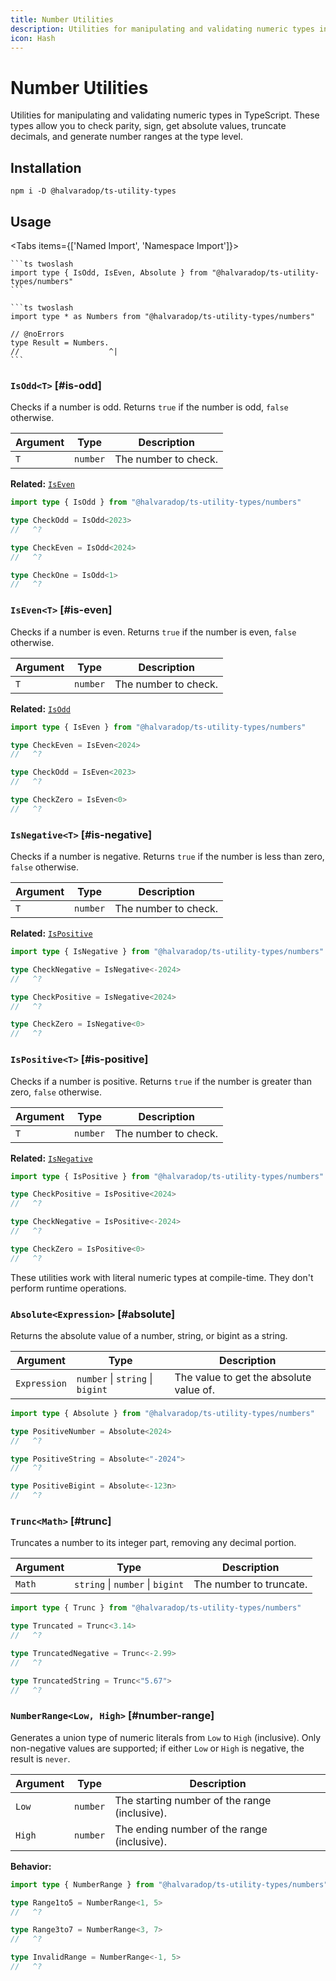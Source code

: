 ```yaml
---
title: Number Utilities
description: Utilities for manipulating and validating numeric types in TypeScript. These types allow you to check parity, sign, get absolute values, truncate decimals, and generate number ranges at the type level.
icon: Hash
---
```


# Number Utilities

Utilities for manipulating and validating numeric types in TypeScript. These types allow you to check parity, sign, get absolute values, truncate decimals, and generate number ranges at the type level.

## Installation

```npm
npm i -D @halvaradop/ts-utility-types
```

## Usage

<Tabs items={['Named Import', 'Namespace Import']}>
  <Tab value="Named Import">

    ```ts twoslash
    import type { IsOdd, IsEven, Absolute } from "@halvaradop/ts-utility-types/numbers"
    ```

  </Tab>
  <Tab value="Namespace Import">

    ```ts twoslash
    import type * as Numbers from "@halvaradop/ts-utility-types/numbers"

    // @noErrors
    type Result = Numbers.
    //                    ^|
    ```

  </Tab>
</Tabs>

### `IsOdd<T>` [#is-odd]

Checks if a number is odd. Returns `true` if the number is odd, `false` otherwise.

| Argument | Type     | Description          |
| -------- | -------- | -------------------- |
| `T`      | `number` | The number to check. |

**Related:** [`IsEven`](#is-even)

```ts twoslash
import type { IsOdd } from "@halvaradop/ts-utility-types/numbers"

type CheckOdd = IsOdd<2023>
//   ^?

type CheckEven = IsOdd<2024>
//   ^?

type CheckOne = IsOdd<1>
//   ^?
```

### `IsEven<T>` [#is-even]

Checks if a number is even. Returns `true` if the number is even, `false` otherwise.

| Argument | Type     | Description          |
| -------- | -------- | -------------------- |
| `T`      | `number` | The number to check. |

**Related:** [`IsOdd`](#is-odd)

```ts twoslash
import type { IsEven } from "@halvaradop/ts-utility-types/numbers"

type CheckEven = IsEven<2024>
//   ^?

type CheckOdd = IsEven<2023>
//   ^?

type CheckZero = IsEven<0>
//   ^?
```

### `IsNegative<T>` [#is-negative]

Checks if a number is negative. Returns `true` if the number is less than zero, `false` otherwise.

| Argument | Type     | Description          |
| -------- | -------- | -------------------- |
| `T`      | `number` | The number to check. |

**Related:** [`IsPositive`](#is-positive)

```ts twoslash
import type { IsNegative } from "@halvaradop/ts-utility-types/numbers"

type CheckNegative = IsNegative<-2024>
//   ^?

type CheckPositive = IsNegative<2024>
//   ^?

type CheckZero = IsNegative<0>
//   ^?
```

### `IsPositive<T>` [#is-positive]

Checks if a number is positive. Returns `true` if the number is greater than zero, `false` otherwise.

| Argument | Type     | Description          |
| -------- | -------- | -------------------- |
| `T`      | `number` | The number to check. |

**Related:** [`IsNegative`](#is-negative)

```ts twoslash
import type { IsPositive } from "@halvaradop/ts-utility-types/numbers"

type CheckPositive = IsPositive<2024>
//   ^?

type CheckNegative = IsPositive<-2024>
//   ^?

type CheckZero = IsPositive<0>
//   ^?
```

<Callout type="warn" title="Compile-Time Operations">
  These utilities work with literal numeric types at compile-time. They don't perform runtime operations.
</Callout>

### `Absolute<Expression>` [#absolute]

Returns the absolute value of a number, string, or bigint as a string.

| Argument     | Type                             | Description                             |
| ------------ | -------------------------------- | --------------------------------------- |
| `Expression` | `number` \| `string` \| `bigint` | The value to get the absolute value of. |

```ts twoslash
import type { Absolute } from "@halvaradop/ts-utility-types/numbers"

type PositiveNumber = Absolute<2024>
//   ^?

type PositiveString = Absolute<"-2024">
//   ^?

type PositiveBigint = Absolute<-123n>
//   ^?
```

### `Trunc<Math>` [#trunc]

Truncates a number to its integer part, removing any decimal portion.

| Argument | Type                             | Description             |
| -------- | -------------------------------- | ----------------------- |
| `Math`   | `string` \| `number` \| `bigint` | The number to truncate. |

```ts twoslash
import type { Trunc } from "@halvaradop/ts-utility-types/numbers"

type Truncated = Trunc<3.14>
//   ^?

type TruncatedNegative = Trunc<-2.99>
//   ^?

type TruncatedString = Trunc<"5.67">
//   ^?
```

### `NumberRange<Low, High>` [#number-range]

Generates a union type of numeric literals from `Low` to `High` (inclusive). Only non-negative values are supported; if either `Low` or `High` is negative, the result is `never`.

| Argument | Type     | Description                                   |
| -------- | -------- | --------------------------------------------- |
| `Low`    | `number` | The starting number of the range (inclusive). |
| `High`   | `number` | The ending number of the range (inclusive).   |

**Behavior:**

```ts twoslash
import type { NumberRange } from "@halvaradop/ts-utility-types/numbers"

type Range1to5 = NumberRange<1, 5>
//   ^?

type Range3to7 = NumberRange<3, 7>
//   ^?

type InvalidRange = NumberRange<-1, 5>
//   ^?
```
